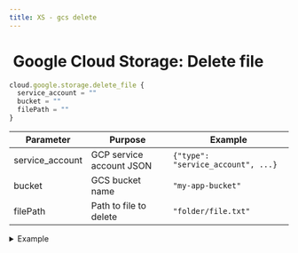 ```yaml
---
title: XS - gcs delete
---
```


# <img src="../assets/docuBadge (11).png" alt="" data-size="line"> Google Cloud Storage: Delete file <a href="#xs-gcsdelete" id="xs-gcsdelete"></a>

```javascript
cloud.google.storage.delete_file {
  service_account = ""
  bucket = ""
  filePath = ""
}
```

| Parameter        | Purpose                  | Example                            |
| ---------------- | ------------------------ | ---------------------------------- |
| service\_account | GCP service account JSON | `{"type": "service_account", ...}` |
| bucket           | GCS bucket name          | `"my-app-bucket"`                  |
| filePath         | Path to file to delete   | `"folder/file.txt"`                |

<details>

<summary>Example</summary>

```javascript
cloud.google.storage.delete_file {
  service_account = $env.GCP_SERVICE_ACCOUNT
  bucket = "temp-storage"
  filePath = "temp/"|add:$file.name
}
```

* Deletes an object from storage

</details>



